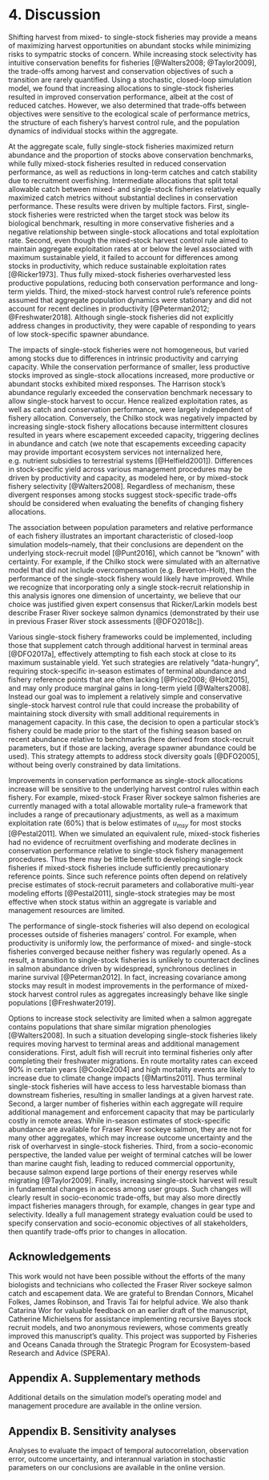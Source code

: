 # 4. Discussion

Shifting harvest from mixed- to single-stock fisheries may provide a means of maximizing harvest opportunities on abundant stocks while minimizing risks to sympatric stocks of concern. While increasing stock selectivity has intuitive conservation benefits for fisheries [@Walters2008; @Taylor2009], the trade-offs among harvest and conservation objectives of such a transition are rarely quantified. Using a stochastic, closed-loop simulation model, we found that increasing allocations to single-stock fisheries resulted in improved conservation performance, albeit at the cost of reduced catches. However, we also determined that trade-offs between objectives were sensitive to the ecological scale of performance metrics, the structure of each fishery's harvest control rule, and the population dynamics of individual stocks within the aggregate.

At the aggregate scale, fully single-stock fisheries maximized return abundance and the proportion of stocks above conservation benchmarks, while fully mixed-stock fisheries resulted in reduced conservation performance, as well as reductions in long-term catches and catch stability due to recruitment overfishing. Intermediate allocations that split total allowable catch between mixed- and single-stock fisheries relatively equally maximized catch metrics without substantial declines in conservation performance. These results were driven by multiple factors. First, single-stock fisheries were restricted when the target stock was below its biological benchmark, resulting in more conservative fisheries and a negative relationship between single-stock allocations and total exploitation rate. Second, even though the mixed-stock harvest control rule aimed to maintain aggregate exploitation rates at or below the level associated with maximum sustainable yield, it failed to account for differences among stocks in productivity, which reduce sustainable exploitation rates [@Ricker1973]. Thus fully mixed-stock fisheries overharvested less productive populations, reducing both conservation performance and long-term yields. Third, the mixed-stock harvest control rule's reference points assumed that aggregate population dynamics were stationary and did not account for recent declines in productivity [@Peterman2012; @Freshwater2018]. Although single-stock fisheries did not explicitly address changes in productivity, they were capable of responding to years of low stock-specific spawner abundance.

The impacts of single-stock fisheries were not homogeneous, but varied among stocks due to differences in intrinsic productivity and carrying capacity. While the conservation performance of smaller, less productive stocks improved as single-stock allocations increased, more productive or abundant stocks exhibited mixed responses. The Harrison stock's abundance regularly exceeded the conservation benchmark necessary to allow single-stock harvest to occur. Hence realized exploitation rates, as well as catch and conservation performance, were largely independent of fishery allocation. Conversely, the Chilko stock was negatively impacted by increasing single-stock fishery allocations because intermittent closures resulted in years where escapement exceeded capacity, triggering declines in abundance and catch (we note that escapements exceeding capacity may provide important ecosystem services not internalized here, e.g. nutrient subsidies to terrestrial systems [@Helfield2001]). Differences in stock-specific yield across various management procedures may be driven by productivity and capacity, as modeled here, or by mixed-stock fishery selectivity [@Walters2008]. Regardless of mechanism, these divergent responses among stocks suggest stock-specific trade-offs should be considered when evaluating the benefits of changing fishery allocations.

The association between population parameters and relative performance of each fishery illustrates an important characteristic of closed-loop simulation models--namely, that their conclusions are dependent on the underlying stock-recruit model [@Punt2016], which cannot be "known" with certainty. For example, if the Chilko stock were simulated with an alternative model that did not include overcompensation (e.g. Beverton-Holt), then the performance of the single-stock fishery would likely have improved. While we recognize that incorporating only a single stock-recruit relationship in this analysis ignores one dimension of uncertainty, we believe that our choice was justified given expert consensus that Ricker/Larkin models best describe Fraser River sockeye salmon dynamics (demonstrated by their use in previous Fraser River stock assessments [@DFO2018c]).

Various single-stock fishery frameworks could be implemented, including those that supplement catch through additional harvest in terminal areas [@DFO2017a], effectively attempting to fish each stock at close to its maximum sustainable yield. Yet such strategies are relatively "data-hungry", requiring stock-specific in-season estimates of terminal abundance and fishery reference points that are often lacking [@Price2008; @Holt2015], and may only produce marginal gains in long-term yield [@Walters2008]. Instead our goal was to implement a relatively simple and conservative single-stock harvest control rule that could increase the probability of maintaining stock diversity with small additional requirements in management capacity. In this case, the decision to open a particular stock's fishery could be made prior to the start of the fishing season based on recent abundance relative to benchmarks (here derived from stock-recruit parameters, but if those are lacking, average spawner abundance could be used). This strategy attempts to address stock diversity goals [@DFO2005], without being overly constrained by data limitations.

Improvements in conservation performance as single-stock allocations increase will be sensitive to the underlying harvest control rules within each fishery. For example, mixed-stock Fraser River sockeye salmon fisheries are currently managed with a total allowable mortality rule--a framework that includes a range of precautionary adjustments, as well as a maximum exploitation rate (60%) that is below estimates of $u_{msy}$ for most stocks [@Pestal2011]. When we simulated an equivalent rule, mixed-stock fisheries had no evidence of recruitment overfishing and moderate declines in conservation performance relative to single-stock fishery management procedures. Thus there may be little benefit to developing single-stock fisheries if mixed-stock fisheries include sufficiently precautionary reference points. Since such reference points often depend on relatively precise estimates of stock-recruit parameters and collaborative multi-year modeling efforts [@Pestal2011], single-stock strategies may be most effective when stock status within an aggregate is variable and management resources are limited.

The performance of single-stock fisheries will also depend on ecological processes outside of fisheries managers' control. For example, when productivity is uniformly low, the performance of mixed- and single-stock fisheries converged because neither fishery was regularly opened. As a result, a transition to single-stock fisheries is unlikely to counteract declines in salmon abundance driven by widespread, synchronous declines in marine survival [@Peterman2012]. In fact, increasing covariance among stocks may result in modest improvements in the performance of mixed-stock harvest control rules as aggregates increasingly behave like single populations [@Freshwater2019].

Options to increase stock selectivity are limited when a salmon aggregate contains populations that share similar migration phenologies [@Walters2008]. In such a situation developing single-stock fisheries likely requires moving harvest to terminal areas and additional management considerations. First, adult fish will recruit into terminal fisheries only after completing their freshwater migrations. En route mortality rates can exceed 90% in certain years [@Cooke2004] and high mortality events are likely to increase due to climate change impacts [@Martins2011]. Thus terminal single-stock fisheries will have access to less harvestable biomass than downstream fisheries, resulting in smaller landings at a given harvest rate. Second, a larger number of fisheries within each aggregate will require additional management and enforcement capacity that may be particularly costly in remote areas. While in-season estimates of stock-specific abundance are available for Fraser River sockeye salmon, they are not for many other aggregates, which may increase outcome uncertainty and the risk of overharvest in single-stock fisheries. Third, from a socio-economic perspective, the landed value per weight of terminal catches will be lower than marine caught fish, leading to reduced commercial opportunity, because salmon expend large portions of their energy reserves while migrating [@Taylor2009]. Finally, increasing single-stock harvest will result in fundamental changes in access among user groups. Such changes will clearly result in socio-economic trade-offs, but may also more directly impact fisheries managers through, for example, changes in gear type and selectivity. Ideally a full management strategy evaluation could be used to specify conservation and socio-economic objectives of all stakeholders, then quantify trade-offs prior to changes in allocation. 

## Acknowledgements

This work would not have been possible without the efforts of the many biologists and technicians who collected the Fraser River sockeye salmon catch and escapement data. We are grateful to Brendan Connors, Micahel Folkes, James Robinson, and Travis Tai for helpful advice. We also thank Catarina Wor for valuable feedback on an earlier draft of the manuscript, Catherine Michielsens for assistance implementing recursive Bayes stock recruit models, and two anonymous reviewers, whose comments greatly improved this manuscript's quality. This project was supported by Fisheries and Oceans Canada through the Strategic Program for Ecosystem-based Research and Advice (SPERA).

## Appendix A. Supplementary methods

Additional details on the simulation model's operating model and management procedure are available in the online version.

## Appendix B. Sensitivity analyses

Analyses to evaluate the impact of temporal autocorrelation, observation error, outcome uncertainty, and interannual variation in stochastic parameters on our conclusions are available in the online version.
